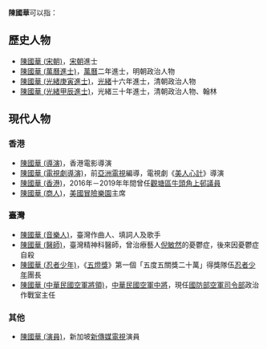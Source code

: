 '''陳國華'''可以指：
{{TOCright}}

==歷史人物==
*[[陳國華_(宋朝)|陳國華 (宋朝)]]，[[宋朝|宋朝]]進士
*[[陳國華_(萬曆進士)|陳國華 (萬曆進士)]]，[[萬曆|萬曆]]二年進士，明朝政治人物
*[[陳國華_(光緒庚寅進士)|陳國華 (光緒庚寅進士)]]，[[光緒|光緒]]十六年進士，清朝政治人物
*[[陳國華_(光緒甲辰進士)|陳國華 (光緒甲辰進士)]]，光緒三十年進士，清朝政治人物、翰林

==現代人物==

===香港===
*[[陳國華_(導演)|陳國華 (導演)]]，香港電影導演
*[[陳國華_(電視劇導演)|陳國華 (電視劇導演)]]，前[[亞洲電視|亞洲電視]]編導，電視劇《[[美人心計|美人心計]]》導演
*[[陳國華_(香港)|陳國華 (香港)]]，2016年－2019年年間曾任[[觀塘區議會|觀塘區]][[牛頭角上邨_(選區)|牛頭角上邨議員]]
*[[陳國華_(商人)|陳國華 (商人)]]，[[美國冒險樂園|美國冒險樂園]]主席

===臺灣===
*[[陳國華_(音樂人)|陳國華 (音樂人)]]，臺灣作曲人、填詞人及歌手
*[[陳國華_(醫師)|陳國華 (醫師)]]，臺灣精神科醫師，曾治療藝人[[倪敏然|倪敏然]]的憂鬱症，後來因憂鬱症自殺
*[[陳國華_(忍者少年)|陳國華 (忍者少年)]]，《[[五燈獎|五燈獎]]》第一個「五度五關獎二十萬」得獎隊伍[[忍者少年|忍者少年]]團長
*[[陳國華_(中華民國空軍將領)|陳國華 (中華民國空軍將領)]]，[[中華民國空軍|中華民國空軍]][[中將|中將]]，現任[[國防部空軍司令部|國防部空軍司令部]]政治作戰室主任

===其他===
*[[陳國華_(演員)|陳國華 (演員)]]，新加坡[[新傳媒電視|新傳媒電視]]演員

{{disambig|G|cat=三字陈姓人名消歧义}}